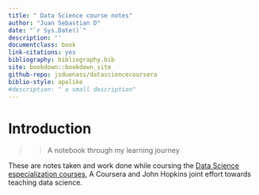 --- 
title: " Data Science course notes"
author: "Juan Sebastian D"
date: "`r Sys.Date()`"
description: ''
documentclass: book
link-citations: yes
bibliography: bibliography.bib
site: bookdown::bookdown_site
github-repo: jsduenass/datasciencecoursera
biblio-style: apalike
#description: " a small description" 
---

# Introduction {-}

>>A notebook through my learning journey

These are notes taken and work done while coursing the [Data Science especialization courses](https://www.coursera.org/specializations/jhu-data-science), A Coursera and John Hopkins joint effort  towards teaching data science.  







